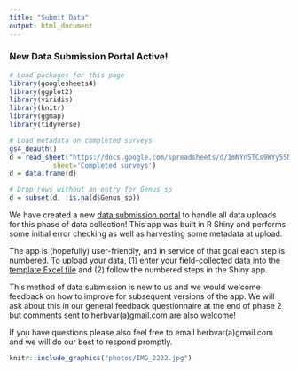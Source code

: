 ```yaml
---
title: "Submit Data"
output: html_document
---
```


### New Data Submission Portal Active!

```r

# Load packages for this page
library(googlesheets4)
library(ggplot2)
library(viridis)
library(knitr)
library(ggmap)
library(tidyverse)

# Load metadata on completed surveys
gs4_deauth()
d = read_sheet("https://docs.google.com/spreadsheets/d/1mNYnSTCs9WYy5SN2HF4VYep550Sccz9xU5o8JuYut-A/edit?usp=sharing",
           sheet='Completed surveys')
d = data.frame(d)

# Drop rows without an entry for Genus_sp
d = subset(d, !is.na(d$Genus_sp))

```

We have created a new [data submission portal](https://herbvar.shinyapps.io/data_portal_actual/) to handle all data uploads for this phase of data collection! This app was built in R Shiny and performs some initial error checking as well as harvesting some metadata at upload.

The app is (hopefully) user-friendly, and in service of that goal each step is numbered. To upload your data, (1) enter your field-collected data into the [template Excel file](protocols/HerbVar Datasheet Template.xlsx) and (2) follow the numbered steps in the Shiny app.

This method of data submission is new to us and we would welcome feedback on how to improve for subsequent versions of the app. We will ask about this in our general feedback questionnaire at the end of phase 2 but comments sent to herbvar(a)gmail.com are also welcome!

If you have questions please also feel free to email herbvar(a)gmail.com and we will do our best to respond promptly.

```r
knitr::include_graphics("photos/IMG_2222.jpg")
```